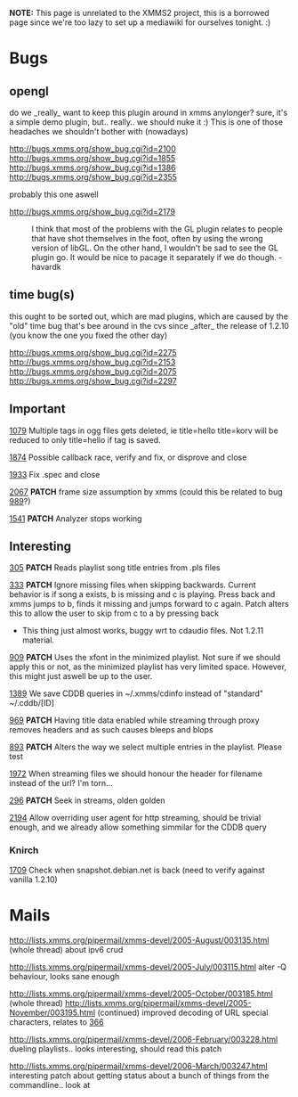 '''NOTE:''' This page is unrelated to the XMMS2 project, this is a borrowed page since we're too lazy to set up a mediawiki for ourselves tonight. :)

= Bugs =

== opengl ==
do we _really_ want to keep this plugin around in xmms anylonger? sure, it's a simple demo plugin, but.. really.. we should nuke it :) This is one of those headaches we shouldn't bother with (nowadays)

http://bugs.xmms.org/show_bug.cgi?id=2100
http://bugs.xmms.org/show_bug.cgi?id=1855
http://bugs.xmms.org/show_bug.cgi?id=1386
http://bugs.xmms.org/show_bug.cgi?id=2355

probably this one aswell

http://bugs.xmms.org/show_bug.cgi?id=2179

:I think that most of the problems with the GL plugin relates to people that have shot themselves in the foot, often by using the wrong version of libGL.  On the other hand, I wouldn't be sad to see the GL plugin go.  It would be nice to pacage it separately if we do though. - havardk

== time bug(s) ==
this ought to be sorted out, which are mad plugins, which are caused by the "old" time bug that's bee around in the cvs since _after_ the release of 1.2.10 (you know the one you fixed the other day)

http://bugs.xmms.org/show_bug.cgi?id=2275
http://bugs.xmms.org/show_bug.cgi?id=2153
http://bugs.xmms.org/show_bug.cgi?id=2075
http://bugs.xmms.org/show_bug.cgi?id=2297


== Important ==

[http://bugs.xmms.org/show_bug.cgi?id=1079 1079]
Multiple tags in ogg files gets deleted, ie title=hello title=korv will be reduced to only title=hello if tag is saved.

[http://bugs.xmms.org/show_bug.cgi?id=1874 1874] Possible callback race, verify and fix, or disprove and close

[http://bugs.xmms.org/show_bug.cgi?id=1933 1933] Fix .spec and close

[http://bugs.xmms.org/show_bug.cgi?id=2067 2067] '''PATCH''' frame size assumption by xmms (could this be related to bug [http://bugs.xmms.org/show_bug.cgi?id=989 989]?)

[http://bugs.xmms.org/show_bug.cgi?id=1541 1541] '''PATCH''' Analyzer stops working

== Interesting ==
[http://bugs.xmms.org/show_bug.cgi?id=305 305] '''PATCH'''
Reads playlist song title entries from .pls files

[http://bugs.xmms.org/show_bug.cgi?id=333 333] '''PATCH'''
Ignore missing files when skipping backwards. Current behavior is if song a exists, b is missing and c is playing. Press back and xmms jumps to b, finds it missing and jumps forward to c again. Patch alters this to allow the user to skip from c to a by pressing back

* This thing just almost works, buggy wrt to cdaudio files.  Not 1.2.11 material.

[http://bugs.xmms.org/show_bug.cgi?id=909 909] '''PATCH'''
Uses the xfont in the minimized playlist. Not sure if we should apply this or not, as the minimized playlist has very limited space. However, this might just aswell be up to the user.

[http://bugs.xmms.org/show_bug.cgi?id=1389 1389]
We save CDDB queries in ~/.xmms/cdinfo instead of "standard" ~/.cddb/[ID]

[http://bugs.xmms.org/show_bug.cgi?id=969 969] '''PATCH'''
Having title data enabled while streaming through proxy removes headers and as such causes bleeps and blops

[http://bugs.xmms.org/show_bug.cgi?id=893 893] '''PATCH''' Alters the way we select multiple entries in the playlist. Please test

[http://bugs.xmms.org/show_bug.cgi?id=1972 1972] When streaming files we should honour the header for filename instead of the url? I'm torn...

[http://bugs.xmms.org/show_bug.cgi?id=296 296] '''PATCH''' Seek in streams, olden golden

[http://bugs.xmms.org/show_bug.cgi?id=2194 2194] Allow overriding user agent for http streaming, should be trivial enough, and we already allow something simmilar for the CDDB query

=== Knirch ===

[http://bugs.xmms.org/show_bug.cgi?id=1709 1709] Check when snapshot.debian.net is back (need to verify against vanilla 1.2.10)

= Mails =

http://lists.xmms.org/pipermail/xmms-devel/2005-August/003135.html (whole thread) about ipv6 crud

http://lists.xmms.org/pipermail/xmms-devel/2005-July/003115.html alter -Q behaviour, looks sane enough

http://lists.xmms.org/pipermail/xmms-devel/2005-October/003185.html (whole thread)
http://lists.xmms.org/pipermail/xmms-devel/2005-November/003195.html (continued) improved decoding of URL special characters, relates to [http://bugs.xmms.org/show_bug.cgi?id=366 366]

http://lists.xmms.org/pipermail/xmms-devel/2006-February/003228.html dueling playlists.. looks interesting, should read this patch

http://lists.xmms.org/pipermail/xmms-devel/2006-March/003247.html interesting patch about getting status about a bunch of things from the commandline.. look at